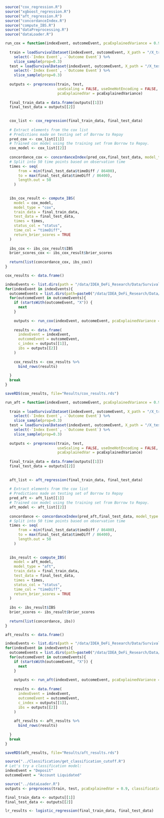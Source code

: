 ```r
source("cox_regression.R")
source("xgboost_regression.R")
source("aft_regression.R")
source("concordanceIndex.R")
source("compute_IBS.R")
source("dataPreprocessing.R")
source("dataLoader.R")
```


```r
run_cox = function(indexEvent, outcomeEvent, pcaExplainedVariance = 0.9){
  
  train = loadSurvivalDataset(indexEvent, outcomeEvent, X_path = "/X_train_ltm/aaveTest_figureOutName/X_train.rds", y_path = "y_train.rds") %>%
    select(-`Index Event`, -`Outcome Event`) %>%
    slice_sample(prop=0.3)
  test = loadSurvivalDataset(indexEvent, outcomeEvent, X_path = "/X_test_ltm/aaveTest_figureOutName/X_test.rds", y_path = "y_test.rds") %>%
    select(-`Index Event`, -`Outcome Event`) %>%
    slice_sample(prop=0.3)
  
  outputs <- preprocess(train, test,
                        useScaling = FALSE, useOneHotEncoding = FALSE, usePCA = TRUE, 
                        pcaExplainedVar = pcaExplainedVariance)
  
  final_train_data = data.frame(outputs[[1]])
  final_test_data = outputs[[2]]
  
  
  cox_list <- cox_regression(final_train_data, final_test_data)
  
  # Extract elements from the cox list
  # Predictions made on testing set of Borrow to Repay
  pred_cox <- cox_list[[1]] 
  # Trained cox model using the training set from Borrow to Repay.
  cox_model <- cox_list[[2]]  
  
  concordance_cox <- concordanceIndex(pred_cox,final_test_data, model_type = "cox")
  # Split into 50 time points based on observation time
  times <- seq(
      from = min(final_test_data$timeDiff / 86400),
      to = max(final_test_data$timeDiff / 86400),    
      length.out = 50                            
    )
  
  
  ibs_cox_result <- compute_IBS(
    model = cox_model,
    model_type = "cox",
    train_data = final_train_data,
    test_data = final_test_data,
    times = times,
    status_col = "status",
    time_col = "timeDiff",
    return_brier_scores = TRUE
  )
  
  ibs_cox <- ibs_cox_result$IBS
  brier_scores_cox <- ibs_cox_result$brier_scores
  
  return(list(concordance_cox, ibs_cox))
}
```

```r

cox_results <- data.frame()

indexEvents <- list.dirs(path = "/data/IDEA_DeFi_Research/Data/Survival_Data/", full.names = FALSE, recursive=FALSE)
for(indexEvent in indexEvents){
  outcomeEvents = list.dirs(path=paste0("/data/IDEA_DeFi_Research/Data/Survival_Data/", indexEvent), full.names=FALSE, recursive = FALSE)
  for(outcomeEvent in outcomeEvents){
    if (startsWith(outcomeEvent, "X")) {
      next
    }
    
    outputs <- run_cox(indexEvent, outcomeEvent, pcaExplainedVariance = 0.95)
    
    results <- data.frame(
      indexEvent = indexEvent,
      outcomeEvent = outcomeEvent,
      c_index = outputs[[1]],
      ibs = outputs[[2]]
    )
    
    cox_results <- cox_results %>%
      bind_rows(results)
    
  }
  break
}

saveRDS(cox_results, file="Results/cox_results.rds")

```

```r
run_aft = function(indexEvent, outcomeEvent, pcaExplainedVariance = 0.9){
  
  train = loadSurvivalDataset(indexEvent, outcomeEvent, X_path = "/X_train_ltm/aaveTest_figureOutName/X_train.rds", y_path = "y_train.rds") %>%
    select(-`Index Event`, -`Outcome Event`) %>%
    slice_sample(prop=0.3)
  test = loadSurvivalDataset(indexEvent, outcomeEvent, X_path = "/X_test_ltm/aaveTest_figureOutName/X_test.rds", y_path = "y_test.rds") %>%
    select(-`Index Event`, -`Outcome Event`) %>%
    slice_sample(prop=0.3)
  
  outputs <- preprocess(train, test,
                        useScaling = FALSE, useOneHotEncoding = FALSE, usePCA = TRUE, 
                        pcaExplainedVar = pcaExplainedVariance)
  
  final_train_data = data.frame(outputs[[1]])
  final_test_data = outputs[[2]]
  
  
  aft_list <- aft_regression(final_train_data, final_test_data)
  
  # Extract elements from the cox list
  # Predictions made on testing set of Borrow to Repay
  pred_aft <- aft_list[[1]] 
  # Trained cox model using the training set from Borrow to Repay.
  aft_model <- aft_list[[2]]  
  
  concordance <- concordanceIndex(pred_aft,final_test_data, model_type = "aft")
  # Split into 50 time points based on observation time
  times <- seq(
      from = min(final_test_data$timeDiff / 86400),
      to = max(final_test_data$timeDiff / 86400),    
      length.out = 50                            
    )
  
  
  ibs_result <- compute_IBS(
    model = aft_model,
    model_type = "aft",
    train_data = final_train_data,
    test_data = final_test_data,
    times = times,
    status_col = "status",
    time_col = "timeDiff",
    return_brier_scores = TRUE
  )
  
  ibs <- ibs_result$IBS
  brier_scores <- ibs_result$brier_scores
  
  return(list(concordance, ibs))
}
```

```r

aft_results <- data.frame()

indexEvents <- list.dirs(path = "/data/IDEA_DeFi_Research/Data/Survival_Data/", full.names = FALSE, recursive=FALSE)
for(indexEvent in indexEvents){
  outcomeEvents = list.dirs(path=paste0("/data/IDEA_DeFi_Research/Data/Survival_Data/", indexEvent), full.names=FALSE, recursive = FALSE)
  for(outcomeEvent in outcomeEvents){
    if (startsWith(outcomeEvent, "X")) {
      next
    }
    
    outputs <- run_aft(indexEvent, outcomeEvent, pcaExplainedVariance = 0.95)
    
    results <- data.frame(
      indexEvent = indexEvent,
      outcomeEvent = outcomeEvent,
      c_index = outputs[[1]],
      ibs = outputs[[2]]
    )
    
    aft_results <- aft_results %>%
      bind_rows(results)
    
  }
  break
}

saveRDS(aft_results, file="Results/aft_results.rds")

```

```r
source("../Classification/get_classification_cutoff.R")
# Let's try a classification model:
indexEvent = "Deposit"
outcomeEvent = "Account Liquidated"

source("../dataLoader.R")
outputs <- preprocess(train, test, pcaExplainedVar = 0.9, classificationTask = TRUE, get_classification_cutoff(indexEvent, outcomeEvent))

final_train_data <- outputs[[1]]
final_test_data <- outputs[[2]]

lr_results <- logistic_regression(final_train_data, final_test_data)


```
